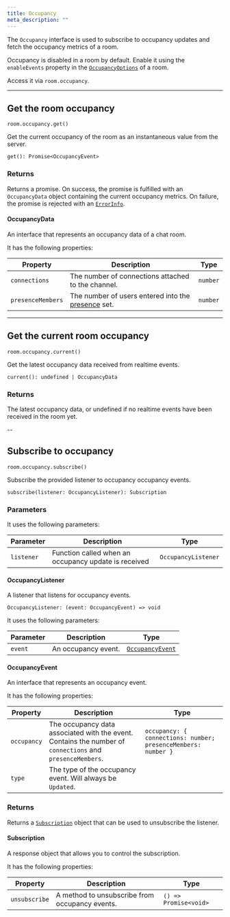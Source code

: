 ```yaml
---
title: Occupancy
meta_description: ""
---
```


The `Occupancy` interface is used to subscribe to occupancy updates and fetch the occupancy metrics of a room.

Occupancy is disabled in a room by default. Enable it using the `enableEvents` property in the [`OccupancyOptions`](/docs/chat/api/javascript/rooms#OccupancyOptions) of a room.

Access it via `room.occupancy`.

---

## Get the room occupancy <a id="get"/>

`room.occupancy.get()`

Get the current occupancy of the room as an instantaneous value from the server.

`get(): Promise<OccupancyEvent>`

### Returns

Returns a promise. On success, the promise is fulfilled with an `OccupancyData` object containing the current occupancy metrics. On failure, the promise is rejected with an [`ErrorInfo`](/docs/chat/api/javascript/error-info).

#### OccupancyData

An interface that represents an occupancy data of a chat room.

It has the following properties:

| Property | Description | Type |
| -------- | ----------- | ---- |
| `connections` | The number of connections attached to the channel. | `number` |
| `presenceMembers` | The number of users entered into the [presence](/docs/chat/api/javascript/presence) set. | `number` |

---

## Get the current room occupancy <a id="current"/>

`room.occupancy.current()`

Get the latest occupancy data received from realtime events.

`current(): undefined | OccupancyData`

### Returns

The latest occupancy data, or undefined if no realtime events have been received in the room yet.

--

## Subscribe to occupancy <a id="subscribe"/>

`room.occupancy.subscribe()`

Subscribe the provided listener to occupancy occupancy events.

`subscribe(listener: OccupancyListener): Subscription`

### Parameters

It uses the following parameters:

| Parameter | Description | Type |
| --------- | ----------- | ---- |
| `listener` | Function called when an occupancy update is received | `OccupancyListener` |

#### OccupancyListener

A listener that listens for occupancy events.

`OccupancyListener: (event: OccupancyEvent) => void`

It uses the following parameters:

| Parameter | Description | Type |
| --------- | ----------- | ---- |
| `event` | An occupancy event. | [`OccupancyEvent`](#occupancyevent) |

#### OccupancyEvent

An interface that represents an occupancy event.

It has the following properties:

| Property | Description | Type |
| -------- | ----------- | ---- |
| `occupancy` | The occupancy data associated with the event. Contains the number of `connections` and `presenceMembers`. | `occupancy: { connections: number; presenceMembers: number }` |
| `type` | The type of the occupancy event. Will always be `Updated`. ||

### Returns

Returns a [`Subscription`](#subscription) object that can be used to unsubscribe the listener.

#### Subscription

A response object that allows you to control the subscription.

It has the following properties:

| Property | Description | Type |
| -------- | ----------- | ---- |
| `unsubscribe` | A method to unsubscribe from occupancy events. | `() => Promise<void>` |
